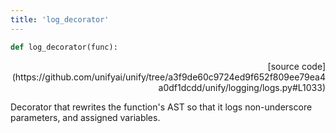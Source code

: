 ```yaml
---
title: 'log_decorator'
---
```


```python
def log_decorator(func):
```

<p align="right">[source code](https://github.com/unifyai/unify/tree/a3f9de60c9724ed9f652f809ee79ea4a0df1dcdd/unify/logging/logs.py#L1033)</p>

Decorator that rewrites the function's AST so that it logs non-underscore
parameters, and assigned variables.